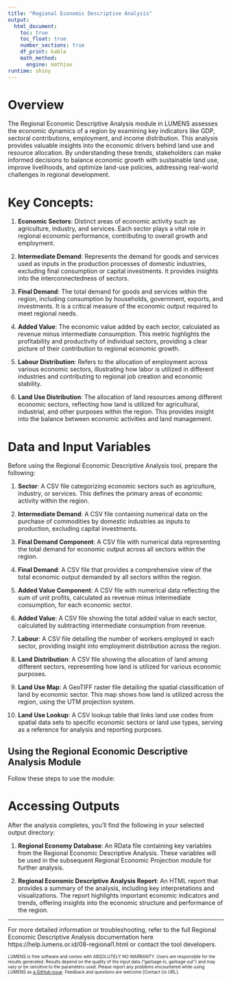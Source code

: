 ```yaml
---
title: "Regional Economic Descriptive Analysis"
output: 
  html_document: 
    toc: true
    toc_float: true
    number_sections: true
    df_print: kable
    math_method:
      engine: mathjax
runtime: shiny
---
```


# Overview

The Regional Economic Descriptive Analysis module in LUMENS assesses the economic dynamics of a region by examining key indicators like GDP, sectoral contributions, employment, and income distribution. This analysis provides valuable insights into the economic drivers behind land use and resource allocation. By understanding these trends, stakeholders can make informed decisions to balance economic growth with sustainable land use, improve livelihoods, and optimize land-use policies, addressing real-world challenges in regional development.

# Key Concepts:

1. **Economic Sectors**: Distinct areas of economic activity such as agriculture, industry, and services. Each sector plays a vital role in regional economic performance, contributing to overall growth and employment.

2. **Intermediate Demand**: Represents the demand for goods and services used as inputs in the production processes of domestic industries, excluding final consumption or capital investments. It provides insights into the interconnectedness of sectors.

3. **Final Demand**: The total demand for goods and services within the region, including consumption by households, government, exports, and investments. It is a critical measure of the economic output required to meet regional needs.

4. **Added Value**: The economic value added by each sector, calculated as revenue minus intermediate consumption. This metric highlights the profitability and productivity of individual sectors, providing a clear picture of their contribution to regional economic growth.

5. **Labour Distribution**: Refers to the allocation of employment across various economic sectors, illustrating how labor is utilized in different industries and contributing to regional job creation and economic stability.

6. **Land Use Distribution**: The allocation of land resources among different economic sectors, reflecting how land is utilized for agricultural, industrial, and other purposes within the region. This provides insight into the balance between economic activities and land management.

# Data and Input Variables

Before using the Regional Economic Descriptive Analysis tool, prepare the following:

1. **Sector**: A CSV file categorizing economic sectors such as agriculture, industry, or services. This defines the primary areas of economic activity within the region.

2. **Intermediate Demand**: A CSV file containing numerical data on the purchase of commodities by domestic industries as inputs to production, excluding capital investments.

3. **Final Demand Component**: A CSV file with numerical data representing the total demand for economic output across all sectors within the region.

4. **Final Demand**: A CSV file that provides a comprehensive view of the total economic output demanded by all sectors within the region.

5. **Added Value Component**: A CSV file with numerical data reflecting the sum of unit profits, calculated as revenue minus intermediate consumption, for each economic sector.

6. **Added Value**: A CSV file showing the total added value in each sector, calculated by subtracting intermediate consumption from revenue.

7. **Labour**: A CSV file detailing the number of workers employed in each sector, providing insight into employment distribution across the region.

8. **Land Distribution**: A CSV file showing the allocation of land among different sectors, representing how land is utilized for various economic purposes.

9. **Land Use Map**: A GeoTIFF raster file detailing the spatial classification of land by economic sector. This map shows how land is utilized across the region, using the UTM projection system.

10. **Land Use Lookup**: A CSV lookup table that links land use codes from spatial data sets to specific economic sectors or land use types, serving as a reference for analysis and reporting purposes.

## Using the Regional Economic Descriptive Analysis Module

Follow these steps to use the module:



# Accessing Outputs

After the analysis completes, you'll find the following in your selected output directory:

1. **Regional Economy Database**: An RData file containing key variables from the Regional Economic Descriptive Analysis. These variables will be used in the subsequent Regional Economic Projection module for further analysis.

2. **Regional Economic Descriptive Analysis Report**: An HTML report that provides a summary of the analysis, including key interpretations and visualizations. The report highlights important economic indicators and trends, offering insights into the economic structure and performance of the region.

---

For more detailed information or troubleshooting, refer to the full Regional Economic Descriptive Analysis documentation here https://help.lumens.or.id/08-regional1.html or contact the tool developers.

<font size="1">LUMENS is free software and comes with ABSOLUTELY NO WARRANTY. Users are responsible for the results generated. Results depend on the quality of the input data ("garbage in, garbage out") and may vary or be sensitive to the parameters used. Please report any problems encountered while using LUMENS as [a GitHub issue](https://github.com/icraf-indonesia/lumens-shiny/issues). Feedback and questions are welcome [Contact Us URL].</font>